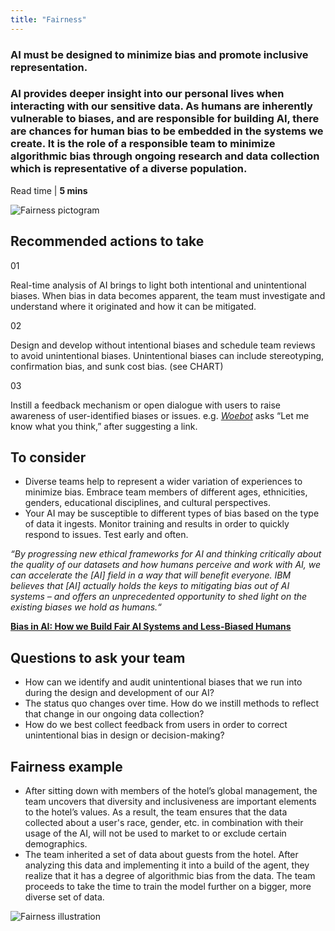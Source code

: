 ```yaml
---
title: "Fairness"
---
```



<Row className="opener">
<Column colSm={3} colMd={6} colLg={7}>

### AI must be designed to minimize bias and promote inclusive representation.

### AI provides deeper insight into our personal lives when interacting with our sensitive data. As humans are inherently vulnerable to biases, and are responsible for building AI, there are chances for human bias to be embedded in the systems we create. It is the role of a responsible team to minimize algorithmic bias through ongoing research and data collection which is representative of a diverse population.

Read time | **5 mins**
</Column>

<Column colSm={1} offsetLg={1} colMd={2} colLg={2}>

![Fairness pictogram](../../images/ethics/fairness/Image_1.png)

</Column>
</Row>

<Row className="hr recommended">
<Column colSm={4}>

## Recommended actions to take

</Column>
<Column colMd={4} colLg={4}>

01

Real-time analysis of AI brings to light both intentional and
unintentional biases. When bias in data becomes apparent, the
team must investigate and understand where it originated and how
it can be mitigated.

</Column>
<Column colMd={4} colLg={4}>

02

Design and develop without intentional biases and schedule team
reviews to avoid unintentional biases. Unintentional biases can
include stereotyping, confirmation bias, and sunk cost bias.
(see CHART)

</Column>
<Column colMd={4} colLg={4}>

03

Instill a feedback mechanism or open dialogue with users to raise awareness of user-identified biases or issues. e.g. *[Woebot](https://woebot.io)* asks “Let me know what you think,” after suggesting a link.

</Column>
</Row>



<Row className="hr consider">
<Column colMd={6} colLg={7}>

## To consider

 - Diverse teams help to represent a wider variation of experiences
 to minimize bias. Embrace team members of different ages,
 ethnicities, genders, educational disciplines, and cultural
 perspectives.
 - Your AI may be susceptible to different types of bias based on
 the type of data it ingests. Monitor training and results in
 order to quickly respond to issues. Test early and often.


</Column>

<Column colSm={0} colMd={2} colLg={3} offsetMd={1} noGutterSm>
<Aside>

_“By progressing new ethical frameworks for AI and thinking critically about the quality of our datasets and how humans perceive and work with AI, we can accelerate the [AI] field in a way that will benefit everyone. IBM believes that [AI] actually holds the keys to mitigating bias out of AI systems – and offers an unprecedented opportunity to shed light on the existing biases we hold as humans.“_

**[Bias in AI: How we Build Fair AI Systems and Less-Biased Humans](https://www.ibm.com/blogs/policy/bias-in-ai/)**

</Aside>
</Column>
</Row>



<Row className="questions">
<Column colMd={6} colLg={7}>

## Questions to ask your team

 - How can we identify and audit unintentional biases that we run
 into during the design and development of our AI?
 - The status quo changes over time. How do we instill methods to
 reflect that change in our ongoing data collection?
 - How do we best collect feedback from users in order to correct
 unintentional bias in design or decision-making?


</Column>
</Row>



<Row className="example">
<Column colMd={6} colLg={7}>

## Fairness example

 - After sitting down with members of the hotel’s global
 management, the team uncovers that diversity and inclusiveness
 are important elements to the hotel’s values. As a result, the
 team ensures that the data collected about a user's race,
 gender, etc. in combination with their usage of the AI, will not
 be used to market to or exclude certain demographics.
 - The team inherited a set of data about guests from the hotel.
 After analyzing this data and implementing it into a build of
 the agent, they realize that it has a degree of algorithmic bias
 from the data. The team proceeds to take the time to train the
 model further on a bigger, more diverse set of data.


</Column>
</Row>

![Fairness illustration](../../images/ethics/fairness/Image_2.png)
